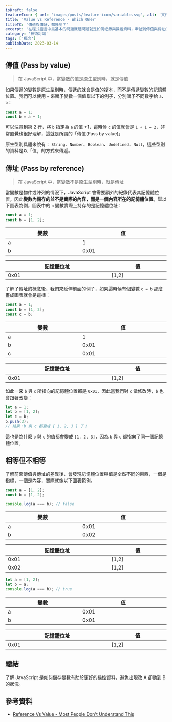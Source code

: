 ```yaml
---
isDraft: false
featureIcon: { url: 'images/posts/feature-icon/variable.svg', alt: '文件符號' }
title: 'Value vs Reference - Which One?'
titleTC: '傳值與傳址，都幾咧？'
excerpt: '在程式語言中最基本的問題就是問題就是如何紀錄與操縱資料，牽扯到傳值與傳址的問題，這篇教學搭配圖表幫助你了解它們的差異。'
category: '技術討論'
tags: ['概念']
publishDate: 2023-03-14
---
```


## 傳值 (Pass by value)

> 在 JavaScript 中，當變數的值是原生型別時，就是傳值

如果傳遞的變數是[原生型別](https://developer.mozilla.org/en-US/docs/Web/JavaScript/Data_structures#primitive_values)時，傳遞的就會是值的複本，而不是傳遞變數的記憶體位置。我們可以使用 `=` 來賦予變數一個值舉以下的例子，分別賦予不同數字給 `a`、`b`：

```js
const a = 1;
const b = a + 1;
```

可以注意到第 2 行，將 `b` 指定為 `a` 的值 +1，這時候 `c` 的值就會是 `1 + 1 = 2`，非常直覺也很好理解，這就是所謂的「傳值(Pass by value)」

<Info type="info">原生型別具體來說有： `String`、`Number`、`Boolean`、`Undefined`、`Null`，這些型別的資料是以「值」的方式來傳遞。</Info>

## 傳址 (Pass by reference)

> 在 JavaScript 中，當變數不是原生型別時，就是傳址

當變數是物件或陣列的情況下，JavaScript 會需要額外的紀錄代表其記憶體位置，因此**變數內儲存的並不是實際的內容，而是一個內容所在的記憶體位置**。舉以下圖表為例，圖表中的 `b` 變數實際上持存的是記憶體位址：

```js
const a = 1;
const b = [1, 2];
```

<div class="flex items-start  md:gap-4 gap-2">
  <table style="display: table;">
    <thead>
      <tr>
        <th>變數</th>
        <th>值</th>
      </tr>
    </thead>
    <tbody>
      <tr>
        <td>a</td>
        <td>1</td>
      </tr>
      <tr>
        <td>b</td>
        <td>0x01</td>
      </tr>
    </tbody>
  </table>

  <table style="display: table;">
    <thead>
      <tr>
        <th>記憶體位址</th>
        <th>值</th>
      </tr>
    </thead>
    <tbody>
      <tr>
        <td>0x01</td>
        <td>[1,2]</td>
      </tr>
    </tbody>
  </table>
</div>

了解了傳址的概念後，我們來延伸前面的例子，如果這時候有個變數 `c = b` 那麼畫成圖表就會是這樣：

```js
const a = 1;
const b = [1, 2];
const c = b;
```

<div class="flex items-start  md:gap-4 gap-2">
  <table style="display: table;">
    <thead>
      <tr>
        <th>變數</th>
        <th>值</th>
      </tr>
    </thead>
    <tbody>
      <tr>
        <td>a</td>
        <td>1</td>
      </tr>
      <tr>
        <td>b</td>
        <td>0x01</td>
      </tr>
      <tr>
        <td>c</td>
        <td>0x01</td>
      </tr>
    </tbody>
  </table>

  <table style="display: table;">
    <thead>
      <tr>
        <th>記憶體位址</th>
        <th>值</th>
      </tr>
    </thead>
    <tbody>
      <tr>
        <td>0x01</td>
        <td>[1,2]</td>
      </tr>
    </tbody>
  </table>
</div>

如此一來 `b` 與 `c` 所指向的記憶體位置都是 `0x01`，因此當我們對 `c` 做修改時，`b` 也會跟著改變：

```js
let a = 1;
let b = [1, 2];
let c = b;
b.push(3);
// 結果：b 與 c 都變成 [ 1, 2, 3 ] 了！
```

這也是為什麼 `b` 與 `c` 的值都會變成 `[1, 2, 3]`，因為 `b` 與 `c` 都指向了同一個記憶體位置。

## 相等但不相等

了解前面傳值與傳址的差異後，會發現記憶體位置與值是全然不同的東西，一個是指標，一個是內容，實際就像以下圖表範例。

```js
const a = [1, 2];
const b = [1, 2];

console.log(a === b); // false
```

<div class="flex items-start  md:gap-4 gap-2">
  <table style="display: table;">
    <thead>
      <tr>
        <th>變數</th>
        <th>值</th>
      </tr>
    </thead>
    <tbody>
      <tr>
        <td>a</td>
        <td>0x01</td>
      </tr>
      <tr>
        <td>b</td>
        <td>0x02</td>
      </tr>
    </tbody>
  </table>

  <table style="display: table;">
    <thead>
      <tr>
        <th>記憶體位址</th>
        <th>值</th>
      </tr>
    </thead>
    <tbody>
      <tr>
        <td>0x01</td>
        <td>[1,2]</td>
      </tr>
        <tr>
        <td>0x02</td>
        <td>[1,2]</td>
      </tr>
    </tbody>
  </table>
</div>

```js
let a = [1, 2];
let b = a;
console.log(a === b); // true
```

<div class="flex items-start  md:gap-4 gap-2">
  <table style="display: table;">
    <thead>
      <tr>
        <th>變數</th>
        <th>值</th>
      </tr>
    </thead>
    <tbody>
      <tr>
        <td>a</td>
        <td>0x01</td>
      </tr>
      <tr>
        <td>b</td>
        <td>0x01</td>
      </tr>
    </tbody>
  </table>

  <table style="display: table;">
    <thead>
      <tr>
        <th>記憶體位址</th>
        <th>值</th>
      </tr>
    </thead>
    <tbody>
      <tr>
        <td>0x01</td>
        <td>[1,2]</td>
      </tr>
    </tbody>
  </table>
</div>

## 總結

了解 JavaScript 是如何儲存變數有助於更好的操控資料，避免出現改 A 卻動到 B 的狀況。

## 參考資料

- [Reference Vs Value - Most People Don't Understand This](https://blog.webdevsimplified.com/2021-03/js-reference-vs-value/)
